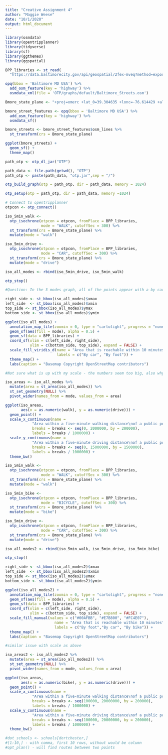 ```yaml
---
title: "Creative Assignment 4"
author: "Maggie Weese"
date: "10/1/2020"
output: html_document
---
```

```r
library(osmdata)
library(opentripplanner)
library(tidyverse)
library(sf)
library(ggthemes)
library(ggspatial)
```

```r
BPP_libraries <- st_read(
  "https://data.baltimorecity.gov/api/geospatial/2fex-mveq?method=export&format=KML")
```

```r
opq(bbox = 'Baltimore MD USA') %>%
  add_osm_feature(key = 'highway') %>%
  osmdata_xml(file = 'OTP/graphs/default/Baltimore_Streets.osm')
```

```r
Bmore_state_plane <- "+proj=omerc +lat_0=39.304635 +lonc=-76.614429 +alpha=0 +k=1 +x_0=106.4881889763779 +y_0=788.8544577089153 +ellps=GRS80 +datum=NAD83 +to_meter=0.3048006096012192 +no_defs"

bmore_street_features <- opq(bbox = 'Baltimore MD USA') %>%
  add_osm_feature(key = 'highway') %>%
  osmdata_sf()

bmore_streets <- bmore_street_features$osm_lines %>%
  st_transform(crs = Bmore_state_plane)
```

```r
ggplot(bmore_streets) +
  geom_sf() +
  theme_map()
```

```r
path_otp <- otp_dl_jar("OTP")

```

```r
path_data <- file.path(getwd(), "OTP")
path_otp <- paste(path_data, "otp.jar",sep = "/")

otp_build_graph(otp = path_otp, dir = path_data, memory = 1024) 
```

```r
otp_setup(otp = path_otp, dir = path_data, memory =1024)
```

```r
# Connect to opentripplanner
otpcon <- otp_connect()
```

```r
iso_5min_walk <- 
  otp_isochrone(otpcon = otpcon, fromPlace = BPP_libraries, 
                mode = "WALK", cutoffSec = 300) %>%
  st_transform(crs = Bmore_state_plane) %>%
  mutate(mode = "walk")

iso_5min_drive <- 
  otp_isochrone(otpcon = otpcon, fromPlace = BPP_libraries, 
                mode = "CAR", cutoffSec = 300) %>%
  st_transform(crs = Bmore_state_plane) %>%
  mutate(mode = "drive")

iso_all_modes <- rbind(iso_5min_drive, iso_5min_walk)

otp_stop()
```

```r

#Question: In the 3 modes graph, all of the points appear with a by car isochrone but not in this graph

right_side <- st_bbox(iso_all_modes)$xmax
left_side  <- st_bbox(iso_all_modes)$xmin
top_side <- st_bbox(iso_all_modes)$ymax
bottom_side <- st_bbox(iso_all_modes)$ymin

ggplot(iso_all_modes) +
  annotation_map_tile(zoomin = 0, type = "cartolight", progress = "none") +
  geom_sf(aes(fill = mode), alpha = 0.5) +
  geom_sf(data = BPP_libraries) +
  coord_sf(xlim = c(left_side, right_side), 
           ylim = c(bottom_side, top_side), expand = FALSE) +
  scale_fill_viridis_d(name = "Area that is reachable within 10 minutes",
                       labels = c("By car", "By foot")) +
  theme_map() +
  labs(caption = "Basemap Copyright OpenStreetMap contributors")


```

```r
#Not sure what is up with my scale - the numbers seem too big, also why did it remove 8 rows?

iso_areas <- iso_all_modes %>%
  mutate(area = st_area(iso_all_modes)) %>%
  st_set_geometry(NULL) %>%
  pivot_wider(names_from = mode, values_from = area) 

ggplot(iso_areas, 
       aes(x = as.numeric(walk), y = as.numeric(drive))) +
  geom_point() +
  scale_x_continuous(name = 
            "Area within a five-minute walking distance\nof a public pool\n(square km)",
            breaks = breaks <- seq(0, 2000000, by = 200000),
            labels = breaks / 1000000) +
  scale_y_continuous(name = 
            "Area within a five-minute driving distance\nof a public pool\n(square km)",           
            breaks = breaks <- seq(0, 15000000, by = 1500000),
            labels = breaks / 1000000) + 
  theme_bw()

```

```r
iso_5min_walk <- 
  otp_isochrone(otpcon = otpcon, fromPlace = BPP_libraries, 
                mode = "WALK", cutoffSec = 300) %>%
  st_transform(crs = Bmore_state_plane) %>%
  mutate(mode = "walk")

iso_5min_bike <- 
  otp_isochrone(otpcon = otpcon, fromPlace = BPP_libraries, 
                mode = "BICYCLE", cutoffSec = 300) %>%
  st_transform(crs = Bmore_state_plane) %>%
  mutate(mode = "bike")

iso_5min_drive <- 
  otp_isochrone(otpcon = otpcon, fromPlace = BPP_libraries, 
                mode = "CAR", cutoffSec = 300) %>%
  st_transform(crs = Bmore_state_plane) %>%
  mutate(mode = "drive")

iso_all_modes2 <- rbind(iso_5min_walk, iso_5min_drive, iso_5min_bike)

otp_stop()
```

```r
right_side <- st_bbox(iso_all_modes2)$xmax
left_side  <- st_bbox(iso_all_modes2)$xmin
top_side <- st_bbox(iso_all_modes2)$ymax
bottom_side <- st_bbox(iso_all_modes2)$ymin

ggplot(iso_all_modes2) +
  annotation_map_tile(zoomin = 0, type = "cartolight", progress = "none") +
  geom_sf(aes(fill = mode), alpha = 0.5) +
  geom_sf(data = BPP_libraries) +
  coord_sf(xlim = c(left_side, right_side), 
           ylim = c(bottom_side, top_side), expand = FALSE) +
  scale_fill_manual(values = c("#00AFBB", "#E7B800", "#FC4E07"),
                      name = "Area that is reachable within 10 minutes",
                      labels = c("By foot","By car", "By bike")) +
  theme_map() +
  labs(caption = "Basemap Copyright OpenStreetMap contributors")

```

```r
#similar issue with scale as above

iso_areas2 <- iso_all_modes2 %>%
  mutate(area = st_area(iso_all_modes2)) %>%
  st_set_geometry(NULL) %>%
  pivot_wider(names_from = mode, values_from = area) 

ggplot(iso_areas, 
       aes(x = as.numeric(bike), y = as.numeric(drive))) +
  geom_point() +
  scale_x_continuous(name = 
            "Area within a five-minute walking distance\nof a public pool\n(square km)",
            breaks = breaks <- seq(100000, 20000000, by = 200000),
            labels = breaks / 1000000) +
  scale_y_continuous(name = 
            "Area within a five-minute driving distance\nof a public pool\n(square km)",           
            breaks = breaks <- seq(100000, 20000000, by = 200000),
            labels = breaks / 1000000) + 
  theme_bw()
```

```r
#dot_schools <- schools[dortchester,]   
#[1:10,] - with comma, first 10 rows, without would be column
#opt_plan() - will find routes between two points

```

